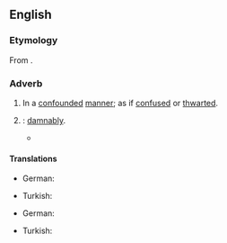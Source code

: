 ==English==

===Etymology===
From {{suffix|en|confounded|ly}}.

===Adverb===
{{en-adv}}

# In a [[confounded#Adjective|confounded]] [[manner#Noun|manner]]; as if [[confused#Adjective|confused]] or [[thwarted#Adjective|thwarted]].
# {{non-gloss definition|[[use#Verb|Used]] as a [[mild]] [[oath]]}}: [[damnably]].
#* {{RQ:Goldsmith She Stoops to Conquer|page=23|passage=I have been thinking, George, of changing our travelling dreſſes in the morning. I am grown '''confoundedly''' aſhmed of mine.}}

====Translations====
{{trans-top|in a confounded manner}}
* German: {{t+|de|umhangen}}
{{trans-mid}}
* Turkish: {{t+|tr|karmakarışık}} {{l|tr|bir}} {{l|tr|şekilde}}
{{trans-bottom}}

{{trans-top|damnably}}
* German: {{t+|de|verflixt}} {{qualifier|informal}}
{{trans-mid}}
* Turkish: {{t+|tr|lanetli}}
{{trans-bottom}}